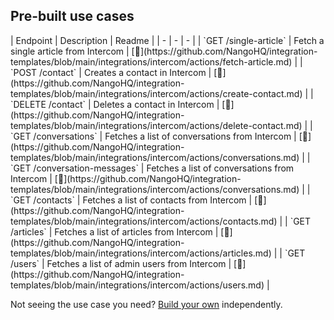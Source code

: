 
## Pre-built use cases

<AccordionGroup>


<Accordion title="Others">
| Endpoint | Description | Readme |
| - | - | - |
| `GET /single-article` | Fetch a single article from Intercom | [🔗](https://github.com/NangoHQ/integration-templates/blob/main/integrations/intercom/actions/fetch-article.md) |
| `POST /contact` | Creates a contact in Intercom | [🔗](https://github.com/NangoHQ/integration-templates/blob/main/integrations/intercom/actions/create-contact.md) |
| `DELETE /contact` | Deletes a contact in Intercom | [🔗](https://github.com/NangoHQ/integration-templates/blob/main/integrations/intercom/actions/delete-contact.md) |
| `GET /conversations` | Fetches a list of conversations from Intercom | [🔗](https://github.com/NangoHQ/integration-templates/blob/main/integrations/intercom/actions/conversations.md) |
| `GET /conversation-messages` | Fetches a list of conversations from Intercom | [🔗](https://github.com/NangoHQ/integration-templates/blob/main/integrations/intercom/actions/conversations.md) |
| `GET /contacts` | Fetches a list of contacts from Intercom | [🔗](https://github.com/NangoHQ/integration-templates/blob/main/integrations/intercom/actions/contacts.md) |
| `GET /articles` | Fetches a list of articles from Intercom | [🔗](https://github.com/NangoHQ/integration-templates/blob/main/integrations/intercom/actions/articles.md) |
| `GET /users` | Fetches a list of admin users from Intercom | [🔗](https://github.com/NangoHQ/integration-templates/blob/main/integrations/intercom/actions/users.md) |
</Accordion>

</AccordionGroup>

<Tip>Not seeing the use case you need? [Build your own](https://nango.dev/slack) independently.</Tip>
